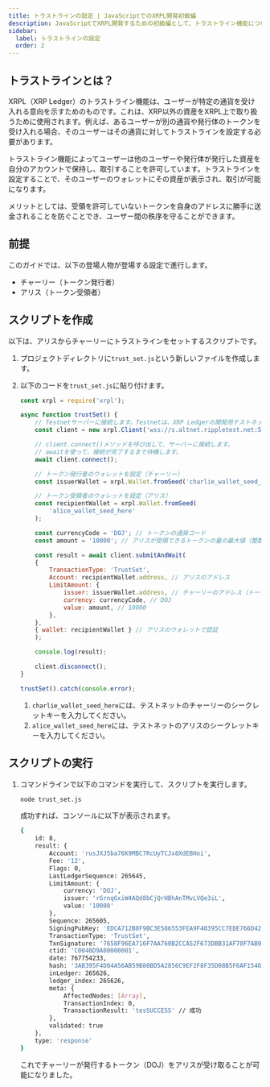 ```yaml
---
title: トラストラインの設定 | JavaScriptでのXRPL開発初級編
description: JavaScriptでXRPL開発するための初級編として、トラストライン機能について紹介しています。
sidebar:
  label: トラストラインの設定
  order: 2
---
```



## トラストラインとは？

XRPL（XRP Ledger）のトラストライン機能は、ユーザーが特定の通貨を受け入れる意向を示すためのものです。これは、XRP以外の資産をXRPL上で取り扱うために使用されます。例えば、あるユーザーが別の通貨や発行体のトークンを受け入れる場合、そのユーザーはその通貨に対してトラストラインを設定する必要があります。

トラストライン機能によってユーザーは他のユーザーや発行体が発行した資産を自分のアカウントで保持し、取引することを許可しています。トラストラインを設定することで、そのユーザーのウォレットにその資産が表示され、取引が可能になります。

メリットとしては、受領を許可していないトークンを自身のアドレスに勝手に送金されることを防ぐことでき、ユーザー間の秩序を守ることができます。

## 前提

このガイドでは、以下の登場人物が登場する設定で進行します。

- チャーリー（トークン発行者）
- アリス（トークン受領者）

## スクリプトを作成

以下は、アリスからチャーリーにトラストラインをセットするスクリプトです。

<Steps>

1. プロジェクトディレクトリに`trust_set.js`という新しいファイルを作成します。
2. 以下のコードを`trust_set.js`に貼り付けます。

    ```javascript
    const xrpl = require('xrpl');

    async function trustSet() {
        // Testnetサーバーに接続します。Testnetは、XRP Ledgerの開発用テストネットワークです。
        const client = new xrpl.Client('wss://s.altnet.rippletest.net:51233');

        // client.connect()メソッドを呼び出して、サーバーに接続します。
        // awaitを使って、接続が完了するまで待機します。
        await client.connect();

        // トークン発行者のウォレットを設定（チャーリー）
        const issuerWallet = xrpl.Wallet.fromSeed('charlie_wallet_seed_here');

        // トークン受領者のウォレットを設定（アリス）
        const recipientWallet = xrpl.Wallet.fromSeed(
            'alice_wallet_seed_here'
        );

        const currencyCode = 'DOJ'; // トークンの通貨コード
        const amount = '10000'; // アリスが受領できるトークンの量の最大値（整数値）

        const result = await client.submitAndWait(
        {
            TransactionType: 'TrustSet',
            Account: recipientWallet.address, // アリスのアドレス
            LimitAmount: {
                issuer: issuerWallet.address, // チャーリーのアドレス（トークン発行者）
                currency: currencyCode, // DOJ
                value: amount, // 10000
            },
        },
        { wallet: recipientWallet } // アリスのウォレットで認証
        );

        console.log(result);

        client.disconnect();
    }

    trustSet().catch(console.error);
    ```

   1. `charlie_wallet_seed_here`には、テストネットのチャーリーのシークレットキーを入力してください。
   2. `alice_wallet_seed_here`には、テストネットのアリスのシークレットキーを入力してください。
</Steps>

## スクリプトの実行

1. コマンドラインで以下のコマンドを実行して、スクリプトを実行します。

    ```bash
    node trust_set.js
    ```

    成功すれば、コンソールに以下が表示されます。

    ```bash
    {
        id: 8,
        result: {
            Account: 'rusJXJ5ba76K9MBC7RcUyTCJx8XdEBHoi',
            Fee: '12',
            Flags: 0,
            LastLedgerSequence: 265645,
            LimitAmount: {
                currency: 'DOJ',
                issuer: 'rGrnqGxiW4AQd8bCjQrHBhAnTMvLVQe3iL',
                value: '10000'
            },
            Sequence: 265605,
            SigningPubKey: 'EDCA712B8F9BC3E586553FEA9F40395CC7EDE766D42D6EE3D8D0521422F48D0B70',
            TransactionType: 'TrustSet',
            TxnSignature: '7658F96EA716F7AA760B2CCA52F673DBB31AF70F7AB9B45BB6F06DDD180B18EC4E909D3A22B93C5F83116A2D81B6B2244FEF1DE0FF3338452DED7C9208DF8505',
            ctid: 'C0040D9A00000001',
            date: 767754233,
            hash: '3AB395F4D04A56AB59B80BD5A2856C9EF2F8F35D08B5F6AF1546F300872F2826',
            inLedger: 265626,
            ledger_index: 265626,
            meta: {
                AffectedNodes: [Array],
                TransactionIndex: 0,
                TransactionResult: 'tesSUCCESS' // 成功
            },
            validated: true
        },
        type: 'response'
    }
    ```

    これでチャーリーが発行するトークン（DOJ）をアリスが受け取ることが可能になりました。